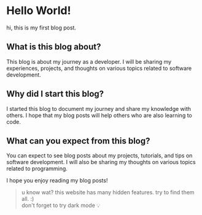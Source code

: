 # Hello World!  

hi, this is my first blog post.

## What is this blog about?

This blog is about my journey as a developer. I will be sharing my experiences, projects, and thoughts on various topics related to software development.

## Why did I start this blog?

I started this blog to document my journey and share my knowledge with others. I hope that my blog posts will help others who are also learning to code.

## What can you expect from this blog?

You can expect to see blog posts about my projects, tutorials, and tips on software development. I will also be sharing my thoughts on various topics related to programming.

I hope you enjoy reading my blog posts!

> u know wat? this website has many hidden features. try to find them all. :)  
> don't forget to try dark mode 💡